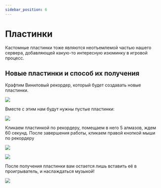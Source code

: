 ```yaml
---
sidebar_position: 6
---
```


# Пластинки

Кастомные пластинки тоже являются неотъемлемой частью нашего сервера, добавляющей какую-то интересную изюминку в игровой процесс.

## **Новые пластинки и способ их получения**

Крафтим Виниловый рекордер, который будет создавать новые пластинки.

![  ](https://sun9-38.userapi.com/impg/3RwZl-ybjVmICqT_3aolzKIn13gnCVk152KQlg/OnuujtETtCc.jpg?size=789x211&quality=96&sign=88c4630f4b91d0298199ad6853619b84&type=album)

Вместе с этим нам будут нужны пустые пластинки:

![  ](https://sun9-46.userapi.com/impg/oOR_DrqWcHJA9rVb0ObpfoGP7Wf0Tj3m9o2S8w/2bCyMEi--B8.jpg?size=793x244&quality=96&sign=f7dfb7a489578e57b4015497a4761fa0&type=album)

Кликаем пластинкой по рекордеру, помещаем в него 5 алмазов, ждем 60 секунд. После завершения работы, кликаем правой кнопкой мыши по рекордеру

![  ](https://sun9-6.userapi.com/impg/yQgjTDWPBDC7m8g7RttOSlJs1vcpiIsx7wRQjQ/zVUoPbeQT1k.jpg?size=807x472&quality=96&sign=4b0a8967f51438e2c1b3f00190398a1a&type=album)

![  ](https://sun9-62.userapi.com/impg/TpEpaQ4uqDZsaWtt60KjLZFxmGGvJrQb4Wluig/qtFRNS1YYUM.jpg?size=422x354&quality=96&sign=495375bf1c357bc6a7a8c5f769418266&type=album)

После получения пластинки вам остается лишь вставить её в проигрыватель, и наслаждаться музыкой!

![  ](https://sun9-6.userapi.com/impg/Pu0Lk9LpJMYAi4QKW4R_kLu63aLeic6V8rFbtQ/O4pqsQfoq7Q.jpg?size=608x417&quality=96&sign=19223a950e468963b007011f68aa3d03&type=album)
